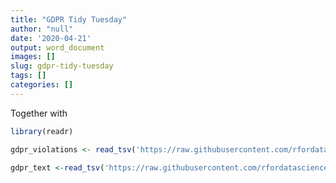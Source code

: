 ```yaml
---
title: "GDPR Tidy Tuesday"
author: "null"
date: '2020-04-21'
output: word_document
images: []
slug: gdpr-tidy-tuesday
tags: []
categories: []
---
```



Together with 

```r
library(readr)

gdpr_violations <- read_tsv('https://raw.githubusercontent.com/rfordatascience/tidytuesday/master/data/2020/2020-04-21/gdpr_violations.tsv')

gdpr_text <-read_tsv('https://raw.githubusercontent.com/rfordatascience/tidytuesday/master/data/2020/2020-04-21/gdpr_text.tsv')


```


